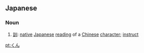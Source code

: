 ==Japanese==
{{ja-see-also|-くん}}

===Noun===
{{ja-noun|h|rom=kun}}
# [[訓]]: [[native]] [[Japanese]] [[reading]] of a [[Chinese]] [[character]]; [[instruct]]

[[pt:くん]]